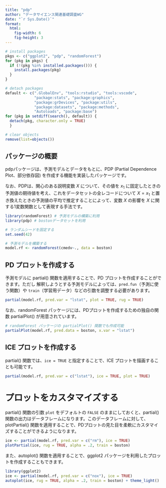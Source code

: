 ```yaml
---
title: "pdp"
author: "データサイエンス関連基礎調査WG"
date: "`r Sys.Date()`"
format:
  html:
    fig-width: 6
    fig-height: 3
---
```


```r

# install packages
pkgs <- c("ggplot2", "pdp", "randomForest")
for (pkg in pkgs) {
  if (!(pkg %in% installed.packages())) {
    install.packages(pkg)
  }
}

# detach packages
default <- c(".GlobalEnv", "tools:rstudio", "tools:vscode",
             "package:stats", "package:graphics",
             "package:grDevices", "package:utils",
             "package:datasets", "package:methods",
             "Autoloads", "package:base")
for (pkg in setdiff(search(), default)) {
  detach(pkg, character.only = TRUE)
  }

# clear objects
remove(list=objects())
```

## パッケージの概要

pdpパッケージは、予測モデルとデータをもとに、PDP (Partial Dependence Plot、部分依存図) を作成する機能を実装したパッケージです。

なお、PDPは、関心のある説明変数 $X$ について、その値を $x_1$ に固定したときの予測値の期待値を考え、これをデータセットの全レコードについて $X=x_1$ と置き換えたときの予測値の平均で推定することによって、変数 $X$ の影響を $X$ に関する1変数関数として表現する手法です。

```r
library(randomForest) # 予測モデルの構築に利用
library(pdp) # bostonデータセットを利用

# ランダムシードを固定する
set.seed(42)

# 予測モデルを構築する
model.rf <- randomForest(cmedv~., data = boston)
```

## PD プロットを作成する

予測モデルに partial() 関数を適用することで、PD プロットを作成することができます。ただし
解釈しようとする予測モデルによっては、`pred.fun`（予測に使う関数）や `train`（学習用データ）などの引数を調整する必要があります。

```r
partial(model.rf, pred.var = "lstat", plot = TRUE, rug = TRUE)
```

なお、randomForest パッケージには、PDプロットを作成するための独自の関数 partialPlot() が用意されています。

```r
# randomForest パッケージの partialPlot() 関数でも作成可能
partialPlot(model.rf, pred.data = boston, x.var = "lstat")
```

## ICE プロットを作成する

partial() 関数では、`ice = TRUE` と指定することで、ICE プロットを描画することも可能です。

```r
partial(model.rf, pred.var = c("lstat"), ice = TRUE, plot = TRUE)
```

# プロットをカスタマイズする

partial() 関数の引数 `plot` をデフォルトの `FALSE` のままにしておくと、partial() 関数の出力はデータフレームになります。このデータフレームに対して、plotPartial() 関数を適用することで、PDプロットの見た目を柔軟にカスタマイズすることができるようになります。

```r
ice <- partial(model.rf, pred.var = c("rm"), ice = TRUE)
plotPartial(ice, rug = TRUE, alpha = .2, train = boston)
```

また、autoplot() 関数を適用することで、ggplot2 パッケージを利用したプロットを作成することもできます。

```r
library(ggplot2)
ice <- partial(model.rf, pred.var = c("nox"), ice = TRUE)
autoplot(ice, rug = TRUE, alpha = .2, train = boston) + theme_light()
```